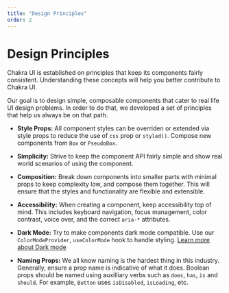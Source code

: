 ```yaml
---
title: "Design Principles"
order: 2
---
```


# Design Principles

Chakra UI is established on principles that keep its components fairly
consistent. Understanding these concepts will help you better contribute to
Chakra UI.

Our goal is to design simple, composable components that cater to real life UI
design problems. In order to do that, we developed a set of principles that help
us always be on that path.

- **Style Props:** All component styles can be overriden or extended via style
  props to reduce the use of `css` prop or `styled()`. Compose new components
  from `Box` or `PseudoBox`.

- **Simplicity:** Strive to keep the component API fairly simple and show real
  world scenarios of using the component.

- **Composition:** Break down components into smaller parts with minimal props
  to keep complexity low, and compose them together. This will ensure that the
  styles and functionality are flexible and extensible.

- **Accessibility:** When creating a component, keep accessibility top of mind.
  This includes keyboard navigation, focus management, color contrast, voice
  over, and the correct `aria-*` attributes.

- **Dark Mode:** Try to make components dark mode compatible. Use our
  `ColorModeProvider`, `useColorMode` hook to handle styling.
  [Learn more about Dark mode](/color-mode)

- **Naming Props:** We all know naming is the hardest thing in this industry.
  Generally, ensure a prop name is indicative of what it does. Boolean props
  should be named using auxilliary verbs such as `does`, `has`, `is` and
  `should`. For example, `Button` uses `isDisabled`, `isLoading`, etc.
